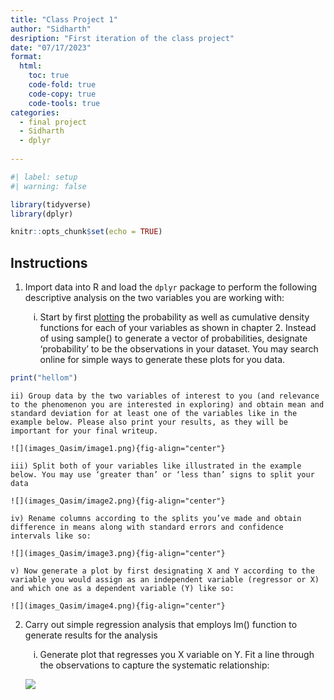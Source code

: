 ```yaml
---
title: "Class Project 1"
author: "Sidharth"
desription: "First iteration of the class project"
date: "07/17/2023"
format:
  html:
    toc: true
    code-fold: true
    code-copy: true
    code-tools: true
categories:
  - final project
  - Sidharth
  - dplyr
  
---
```


```r
#| label: setup
#| warning: false

library(tidyverse)
library(dplyr)

knitr::opts_chunk$set(echo = TRUE)
```

## Instructions

1. Import data into R and load the `dplyr` package to perform the following descriptive analysis on the two variables you are working with:
    
    i) Start by first [plotting]{.underline} the probability as well as cumulative density functions for each of your variables as shown in chapter 2. Instead of using sample() to generate a vector of probabilities, designate ‘probability’ to be the observations in your dataset. You may search online for simple ways to generate these plots for you data.

```r
print("hellom")
```

    ii) Group data by the two variables of interest to you (and relevance to the phenomenon you are interested in exploring) and obtain mean and standard deviation for at least one of the variables like in the example below. Please also print your results, as they will be important for your final writeup. 
    
    ![](images_Qasim/image1.png){fig-align="center"}
    
    iii) Split both of your variables like illustrated in the example below. You may use ‘greater than’ or ‘less than’ signs to split your data
    
    ![](images_Qasim/image2.png){fig-align="center"}
    
    iv) Rename columns according to the splits you’ve made and obtain difference in means along with standard errors and confidence intervals like so:
    
    ![](images_Qasim/image3.png){fig-align="center"}
    
    v) Now generate a plot by first designating X and Y according to the variable you would assign as an independent variable (regressor or X) and which one as a dependent variable (Y) like so:
    
    ![](images_Qasim/image4.png){fig-align="center"}
    
2. Carry out simple regression analysis that employs lm() function to generate results for the analysis

    i) Generate plot that regresses you X variable on Y. Fit a line through the observations to capture the systematic relationship:
    
     ![](images_Qasim/image5.png){fig-align="center"}

